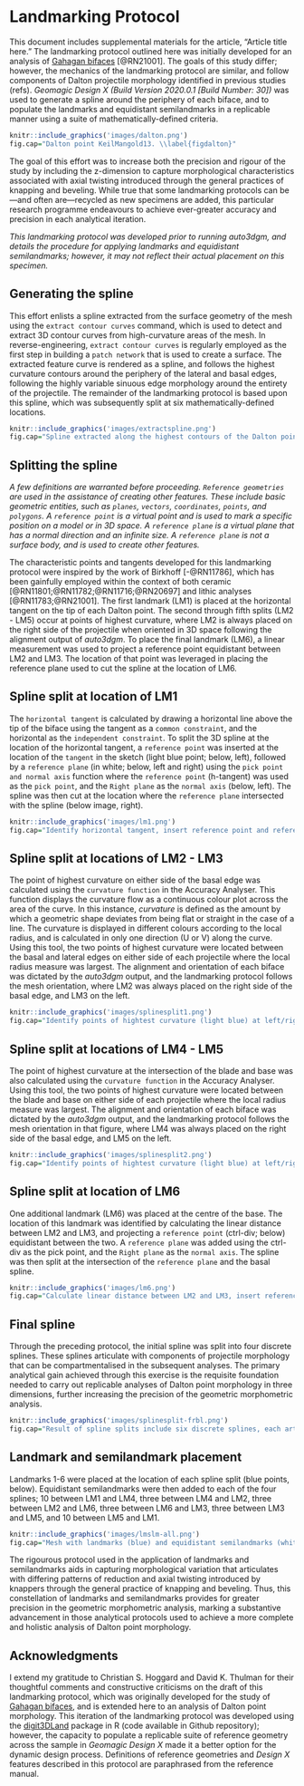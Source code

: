 # Landmarking Protocol

This document includes supplemental materials for the article, "Article title here." The landmarking protocol outlined here was initially developed for an analysis of [Gahagan bifaces](https://github.com/aksel-blaise/gahaganmorph2/blob/master/analysis/landmarking-protocol.md) [@RN21001]. The goals of this study differ; however, the mechanics of the landmarking protocol are similar, and follow components of Dalton projectile morphology identified in previous studies (refs). _Geomagic Design X (Build Version 2020.0.1 [Build Number: 30])_ was used to generate a spline around the periphery of each biface, and to populate the landmarks and equidistant semilandmarks in a replicable manner using a suite of mathematically-defined criteria.

```r
knitr::include_graphics('images/dalton.png')
fig.cap="Dalton point KeilMangold13. \\label{figdalton}"
```

The goal of this effort was to increase both the precision and rigour of the study by including the z-dimension to capture morphological characteristics associated with axial twisting introduced through the general practices of knapping and beveling. While true that some landmarking protocols can be—and often are—recycled as new specimens are added, this particular research programme endeavours to achieve ever-greater accuracy and precision in each analytical iteration.

_This landmarking protocol was developed prior to running auto3dgm, and details the procedure for applying landmarks and equidistant semilandmarks; however, it may not reflect their actual placement on this specimen._

## Generating the spline

This effort enlists a spline extracted from the surface geometry of the mesh using the `extract contour curves` command, which is used to detect and extract 3D contour curves from high-curvature areas of the mesh. In reverse-engineering, `extract contour curves` is regularly employed as the first step in building a `patch network` that is used to create a surface. The extracted feature curve is rendered as a spline, and follows the highest curvature contours around the periphery of the lateral and basal edges, following the highly variable sinuous edge morphology around the entirety of the projectile. The remainder of the landmarking protocol is based upon this spline, which was subsequently split at six mathematically-defined locations.

```r
knitr::include_graphics('images/extractspline.png')
fig.cap="Spline extracted along the highest contours of the Dalton point \\label{figspline}"
```

## Splitting the spline

_A few definitions are warranted before proceeding. `Reference geometries` are used in the assistance of creating other features. These include basic geometric entities, such as `planes`, `vectors`, `coordinates`, `points`, and `polygons`. A `reference point` is a virtual point and is used to mark a specific position on a model or in 3D space. A `reference plane` is a virtual plane that has a normal direction and an infinite size. A `reference plane` is not a surface body, and is used to create other features._ 

The characteristic points and tangents developed for this landmarking protocol were inspired by the work of Birkhoff [-@RN11786], which has been gainfully employed within the context of both ceramic [@RN11801;@RN11782;@RN11716;@RN20697] and lithic analyses [@RN11783;@RN21001]. The first landmark (LM1) is placed at the horizontal tangent on the tip of each Dalton point. The second through fifth splits (LM2 - LM5) occur at points of highest curvature, where LM2 is always placed on the right side of the projectile when oriented in 3D space following the alignment output of _auto3dgm_. To place the final landmark (LM6), a linear measurement was used to project a reference point equidistant between LM2 and LM3. The location of that point was leveraged in placing the reference plane used to cut the spline at the location of LM6.

## Spline split at location of LM1

The `horizontal tangent` is calculated by drawing a horizontal line above the tip of the biface using the tangent as a `common constraint`, and the horizontal as the `independent constraint`. To split the 3D spline at the location of the horizontal tangent, a `reference point` was inserted at the location of the `tangent` in the sketch (light blue point; below, left), followed by a `reference plane` (in white; below, left and right) using the `pick point and normal axis` function where the `reference point` (h-tangent) was used as the `pick point`, and the `Right plane` as the `normal axis` (below, left). The spline was then cut at the location where the `reference plane` intersected with the spline (below image, right).

```r
knitr::include_graphics('images/lm1.png')
fig.cap="Identify horizontal tangent, insert reference point and reference plane (left). Use reference plane to cut spline at the location of the horizontal tangent (right). \\label{figlm1}"
```

## Spline split at locations of LM2 - LM3

The point of highest curvature on either side of the basal edge was calculated using the `curvature function` in the Accuracy Analyser. This function displays the curvature flow as a continuous colour plot across the area of the curve. In this instance, _curvature_ is defined as the amount by which a geometric shape deviates from being flat or straight in the case of a line. The curvature is displayed in different colours according to the local radius, and is calculated in only one direction (U or V) along the curve. Using this tool, the two points of highest curvature were located between the basal and lateral edges on either side of each projectile where the local radius measure was largest. The alignment and orientation of each biface was dictated by the _auto3dgm_ output, and the landmarking protocol follows the mesh orientation, where LM2 was always placed on the right side of the basal edge, and LM3 on the left.

```r
knitr::include_graphics('images/splinesplit1.png')
fig.cap="Identify points of hightest curvature (light blue) at left/right intersection of lateral and basal edges. \\label{figsplinesplitlr}"
```

## Spline split at locations of LM4 - LM5

The point of highest curvature at the intersection of the blade and base was also calculated using the `curvature function` in the Accuracy Analyser. Using this tool, the two points of highest curvature were located between the blade and base on either side of each projectile where the local radius measure was largest. The alignment and orientation of each biface was dictated by the _auto3dgm_ output, and the landmarking protocol follows the mesh orientation in that figure, where LM4 was always placed on the right side of the basal edge, and LM5 on the left.

```r
knitr::include_graphics('images/splinesplit2.png')
fig.cap="Identify points of hightest curvature (light blue) at left/right intersection of blade and base. \\label{figsplinesplitlr}"
```

## Spline split at location of LM6

One additional landmark (LM6) was placed at the centre of the base. The location of this landmark was identified by calculating the linear distance between LM2 and LM3, and projecting a `reference point` (ctrl-div; below) equidistant between the two. A `reference plane` was added using the ctrl-div as the pick point, and the `Right plane` as the `normal axis`. The spline was then split at the intersection of the `reference plane` and the basal spline.

```r
knitr::include_graphics('images/lm6.png')
fig.cap="Calculate linear distance between LM2 and LM3, insert reference plane coplanar to Right plane equidistant between LM2 and LM3, and use the reference plane to cut the spline.  \\label{figlm6}"
```

## Final spline

Through the preceding protocol, the initial spline was split into four discrete splines. These splines articulate with components of projectile morphology that can be compartmentalised in the subsequent analyses. The primary analytical gain achieved through this exercise is the requisite foundation needed to carry out replicable analyses of Dalton point morphology in three dimensions, further increasing the precision of the geometric morphometric analysis.

```r
knitr::include_graphics('images/splinesplit-frbl.png')
fig.cap="Result of spline splits include six discrete splines, each articulating with a region of analytical interest. \\label{figsplinesplit-frbl}"
```

## Landmark and semilandmark placement

Landmarks 1-6 were placed at the location of each spline split (blue points, below). Equidistant semilandmarks were then added to each of the four splines; 10 between LM1 and LM4, three between LM4 and LM2, three between LM2 and LM6, three between LM6 and LM3, three between LM3 and LM5, and 10 between LM5 and LM1.

```r
knitr::include_graphics('images/lmslm-all.png')
fig.cap="Mesh with landmarks (blue) and equidistant semilandmarks (white) applied.  \\label{figlmslm-all}"
```

The rigourous protocol used in the application of landmarks and semilandmarks aids in capturing morphological variation that articulates with differing patterns of reduction and axial twisting introduced by knappers through the general practice of knapping and beveling. Thus, this constellation of landmarks and semilandmarks provides for greater precision in the geometric morphometric analysis, marking a substantive advancement in those analytical protocols used to achieve a more complete and holistic analysis of Dalton point morphology.

## Acknowledgments

I extend my gratitude to Christian S. Hoggard and David K. Thulman for their thoughtful comments and constructive criticisms on the draft of this landmarking protocol, which was originally developed for the study of [Gahagan bifaces](https://github.com/aksel-blaise/gahaganmorph2/blob/master/analysis/landmarking-protocol.md), and is extended here to an analysis of Dalton point morphology. This iteration of the landmarking protocol was developed using the [digit3DLand](https://github.com/morphOptics/digit3DLand) package in R (code available in Github repository); however, the capacity to populate a replicable suite of reference geometry across the sample in _Geomagic Design X_ made it a better option for the dynamic design process. Definitions of reference geometries and _Design X_ features described in this protocol are paraphrased from the reference manual.
